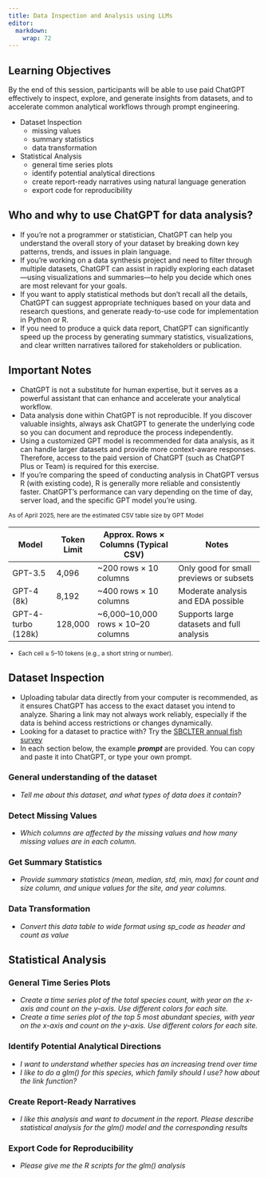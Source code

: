 ```yaml
---
title: Data Inspection and Analysis using LLMs
editor: 
  markdown: 
    wrap: 72
---
```


::: callout-tip
## Learning Objectives

By the end of this session, participants will be able to use paid
ChatGPT effectively to inspect, explore, and generate insights from
datasets, and to accelerate common analytical workflows through prompt
engineering.

-   Dataset Inspection
    -   missing values
    -   summary statistics
    -   data transformation
-   Statistical Analysis
    -   general time series plots
    -   identify potential analytical directions
    -   create report-ready narratives using natural language generation
    -   export code for reproducibility
:::

## Who and why to use ChatGPT for data analysis?
* If you're not a programmer or statistician, ChatGPT can help you understand the overall story of your dataset by breaking down key patterns, trends, and issues in plain language.
* If you're working on a data synthesis project and need to filter through multiple datasets, ChatGPT can assist in rapidly exploring each dataset—using visualizations and summaries—to help you decide which ones are most relevant for your goals. 
* If you want to apply statistical methods but don’t recall all the details, ChatGPT can suggest appropriate techniques based on your data and research questions, and generate ready-to-use code for implementation in Python or R.
* If you need to produce a quick data report, ChatGPT can significantly speed up the process by generating summary statistics, visualizations, and clear written narratives tailored for stakeholders or publication.

::: {.callout-note}
## Important Notes
* ChatGPT is not a substitute for human expertise, but it serves as a powerful assistant that can enhance and accelerate your analytical workflow.
* Data analysis done within ChatGPT is not reproducible. If you discover valuable insights, always ask ChatGPT to generate the underlying code so you can document and reproduce the process independently.
* Using a customized GPT model is recommended for data analysis, as it can handle larger datasets and provide more context-aware responses. Therefore, access to the paid version of ChatGPT (such as ChatGPT Plus or Team) is required for this exercise.
* If you're comparing the speed of conducting analysis in ChatGPT versus R (with existing code), R is generally more reliable and consistently faster. ChatGPT's performance can vary depending on the time of day, server load, and the specific GPT model you're using.

::: {.table-sm style="font-size: 0.85em;"}
As of April 2025, here are the estimated CSV table size by GPT Model

| Model                | Token Limit | Approx. Rows × Columns (Typical CSV)   | Notes                                      |
|----------------------|-------------|-----------------------------------------|--------------------------------------------|
| GPT-3.5              | 4,096       | ~200 rows × 10 columns                  | Only good for small previews or subsets    |
| GPT-4 (8k)           | 8,192       | ~400 rows × 10 columns                  | Moderate analysis and EDA possible         |
| GPT-4-turbo (128k)   | 128,000     | ~6,000–10,000 rows × 10–20 columns      | Supports large datasets and full analysis  |
* Each cell ≈ 5–10 tokens (e.g., a short string or number).
:::
:::

## Dataset Inspection

* Uploading tabular data directly from your computer is recommended, as it ensures ChatGPT has access to the exact dataset you intend to analyze. Sharing a link may not always work reliably, especially if the data is behind access restrictions or changes dynamically. 
* Looking for a dataset to practice with? Try the [SBCLTER annual fish survey](https://pasta.lternet.edu/package/data/eml/knb-lter-sbc/17/40/a7899f2e57ea29a240be2c00cce7a0d4)
* In each section below, the example __*prompt*__ are provided. You can copy and paste it into ChatGPT, or type your own prompt.


### General understanding of the dataset

* *Tell me about this dataset, and what types of data does it contain?*

### Detect Missing Values

* *Which columns are affected by the missing values and how many missing values are in each column.*

### Get Summary Statistics

* *Provide summary statistics (mean, median, std, min, max) for count and size column, and unique values for the site, and year columns.*

### Data Transformation

* *Convert this data table to wide format using sp_code as header and count as value*


## Statistical Analysis

### General Time Series Plots

* *Create a time series plot of the total species count, with year on the x-axis and count on the y-axis. Use different colors for each site.*
* *Create a time series plot of the top 5 most abundant species, with year on the x-axis and count on the y-axis. Use different colors for each site.*

### Identify Potential Analytical Directions

* *I want to understand whether species has an increasing trend over time*
* *I like to do a glm() for this species, which family should I use? how about the link function?*

### Create Report-Ready Narratives

* *I like this analysis and want to document in the report. Please describe statistical analysis for the glm() model and the corresponding results*

### Export Code for Reproducibility

* *Please give me the R scripts for the glm() analysis*

